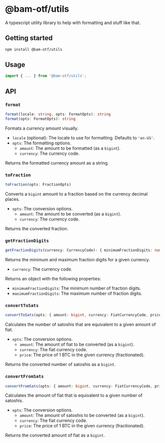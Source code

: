 # @bam-otf/utils

A typescript utility library to help with formatting and stuff like that.

## Getting started

```bash
npm install @bam-otf/utils
```

## Usage

```js
import { ... } from '@bam-otf/utils';
```

## API

### `format`

```typescript
format(locale: string, opts: FormatOpts): string
format(opts: FormatOpts): string
```

Formats a currency amount visually.

- `locale` (optional): The locale to use for formatting. Defaults to `'en-US'`.
- `opts`: The formatting options.
  - `amount`: The amount to be formatted (as a `bigint`).
  - `currency`: The currency code.

Returns the formatted currency amount as a string.

### `toFraction`

```typescript
toFraction(opts: FractionOpts)
```

Converts a `bigint` amount to a fraction based on the currency decimal places.

- `opts`: The conversion options.
  - `amount`: The amount to be converted (as a `bigint`).
  - `currency`: The currency code.

Returns the converted fraction.

### `getFractionDigits`

```typescript
getFractionDigits(currency: CurrencyCode): { minimumFractionDigits: number, maximumFractionDigits: number }
```

Returns the minimum and maximum fraction digits for a given currency.

- `currency`: The currency code.

Returns an object with the following properties:

- `minimumFractionDigits`: The minimum number of fraction digits.
- `maximumFractionDigits`: The maximum number of fraction digits.

### `convertToSats`

```typescript
convertToSats(opts: { amount: bigint, currency: FiatCurrencyCode, price: number }): bigint
```

Calculates the number of satoshis that are equivalent to a given amount of fiat.

- `opts`: The conversion options.
  - `amount`: The amount of fiat to be converted (as a `bigint`).
  - `currency`: The fiat currency code.
  - `price`: The price of 1 BTC in the given currency (fractionated).

Returns the converted number of satoshis as a `bigint`.

### `convertFromSats`

```typescript
convertFromSats(opts: { amount: bigint, currency: FiatCurrencyCode, price: number }): bigint
```

Calculates the amount of fiat that is equivalent to a given number of satoshis.

- `opts`: The conversion options.
  - `amount`: The amount of satoshis to be converted (as a `bigint`).
  - `currency`: The fiat currency code.
  - `price`: The price of 1 BTC in the given currency (fractionated).

Returns the converted amount of fiat as a `bigint`.
